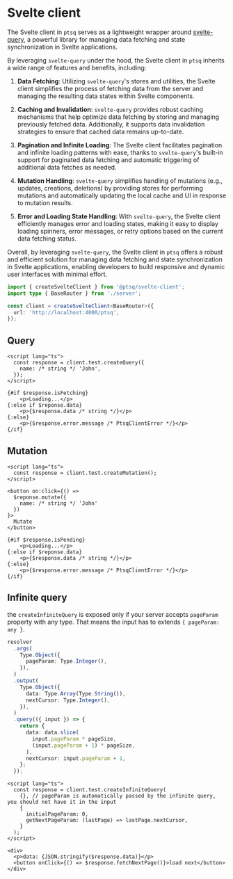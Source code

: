# Svelte client

The Svelte client in `ptsq` serves as a lightweight wrapper around [svelte-query](https://tanstack.com/query/latest), a powerful library for managing data fetching and state synchronization in Svelte applications.

By leveraging `svelte-query` under the hood, the Svelte client in `ptsq` inherits a wide range of features and benefits, including:

1. **Data Fetching**: Utilizing `svelte-query`'s stores and utilities, the Svelte client simplifies the process of fetching data from the server and managing the resulting data states within Svelte components.

2. **Caching and Invalidation**: `svelte-query` provides robust caching mechanisms that help optimize data fetching by storing and managing previously fetched data. Additionally, it supports data invalidation strategies to ensure that cached data remains up-to-date.

3. **Pagination and Infinite Loading**: The Svelte client facilitates pagination and infinite loading patterns with ease, thanks to `svelte-query`'s built-in support for paginated data fetching and automatic triggering of additional data fetches as needed.

4. **Mutation Handling**: `svelte-query` simplifies handling of mutations (e.g., updates, creations, deletions) by providing stores for performing mutations and automatically updating the local cache and UI in response to mutation results.

5. **Error and Loading State Handling**: With `svelte-query`, the Svelte client efficiently manages error and loading states, making it easy to display loading spinners, error messages, or retry options based on the current data fetching status.

Overall, by leveraging `svelte-query`, the Svelte client in `ptsq` offers a robust and efficient solution for managing data fetching and state synchronization in Svelte applications, enabling developers to build responsive and dynamic user interfaces with minimal effort.

```ts copy filename="client.ts"
import { createSvelteClient } from '@ptsq/svelte-client';
import type { BaseRouter } from './server';

const client = createSvelteClient<BaseRouter>({
  url: 'http://localhost:4000/ptsq',
});
```

## Query

```tsx copy filename="Component.svelte"
<script lang="ts">
  const response = client.test.createQuery({
    name: /* string */ 'John',
  });
</script>

{#if $response.isFetching}
	<p>Loading...</p>
{:else if $reponse.data}
	<p>{$response.data /* string */}</p>
{:else}
	<p>{$response.error.message /* PtsqClientError */}</p>
{/if}
```

## Mutation

```tsx copy filename="Component.svelte"
<script lang="ts">
  const response = client.test.createMutation();
</script>

<button on:click={() =>
  $reponse.mutate({
    name: /* string */ 'John'
  })
}>
  Mutate
</button>

{#if $response.isPending}
	<p>Loading...</p>
{:else if $reponse.data}
	<p>{$response.data /* string */}</p>
{:else}
	<p>{$response.error.message /* PtsqClientError */}</p>
{/if}
```

## Infinite query

the `createInfiniteQuery` is exposed only if your server accepts `pageParam` property with any type. That means the input has to extends `{ pageParam: any }`.

```ts copy filename="server.ts"
resolver
  .args(
    Type.Object({
      pageParam: Type.Integer(),
    }),
  )
  .output(
    Type.Object({
      data: Type.Array(Type.String()),
      nextCursor: Type.Integer(),
    }),
  )
  .query(({ input }) => {
    return {
      data: data.slice(
        input.pageParam * pageSize,
        (input.pageParam + 1) * pageSize,
      ),
      nextCursor: input.pageParam + 1,
    };
  });
```

```tsx copy filename="Component.svelte"
<script lang="ts">
  const response = client.test.createInfiniteQuery(
    {}, // pageParam is automatically passed by the infinite query, you should not have it in the input
    {
      initialPageParam: 0,
      getNextPageParam: (lastPage) => lastPage.nextCursor,
    }
  );
</script>

<div>
  <p>data: {JSON.stringify($response.data)}</p>
  <button onClick={() => $response.fetchNextPage()}>load next</button>
</div>
```
